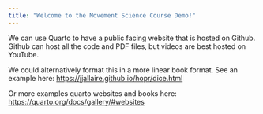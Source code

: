 ```yaml
---
title: "Welcome to the Movement Science Course Demo!"
---
```


We can use Quarto to have a public facing website that is hosted on Github. Github can host all the code and PDF files, but videos are best hosted on YouTube.

We could alternatively format this in a more linear book format. See an example here: <https://jjallaire.github.io/hopr/dice.html>

Or more examples quarto websites and books here: <https://quarto.org/docs/gallery/#websites>

